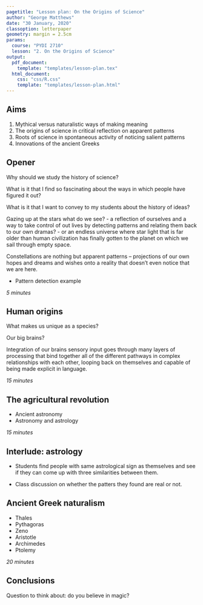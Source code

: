 ```yaml
---
pagetitle: "Lesson plan: On the Origins of Science"
author: "George Matthews"
date: "30 January, 2020"
classoption: letterpaper
geometry: margin = 2.5cm
params:
  course: "PYDI 2710"
  lesson: "2. On the Origins of Science"
output: 
  pdf_document:
    template: "templates/lesson-plan.tex"
  html_document:
    css: "css/R.css"
    template: "templates/lesson-plan.html"
---
```


\thispagestyle{fancy}

## Aims

1. Mythical versus naturalistic ways of making meaning
2. The origins of science in critical reflection on apparent patterns
3. Roots of science in spontaneous activity of noticing salient patterns
4. Innovations of the ancient Greeks

## Opener

Why should we study the history of science?

What is it that I find so fascinating about the ways in which people have figured it out?

What is it that I want to convey to my students about the history of ideas?

Gazing up at the stars what do we see?
- a reflection of ourselves and a way to take control of out lives by detecting patterns and relating them back to our own dramas?
- or an endless universe where star light that is far older than human civilization has finally gotten to the planet on which we sail through empty space.

Constellations are nothing but apparent patterns -- projections of our own hopes and dreams and wishes onto a reality that doesn't even notice that we are here.

- Pattern detection example

*5 minutes*

## Human origins

What makes us unique as a species?

Our big brains?

Integration of our brains sensory input goes through many layers of processing that bind together all of the different pathways in complex relationships with each other, looping back on themselves and capable of being made explicit in language.

*15 minutes*

## The agricultural revolution

- Ancient astronomy
- Astronomy and astrology

*15 minutes*

## Interlude: astrology

- Students find people with same astrological sign as themselves and see if they can come up with three similarities between them.

- Class discussion on whether the patters they found are real or not.

## Ancient Greek naturalism

- Thales
- Pythagoras 
- Zeno
- Aristotle
- Archimedes
- Ptolemy

*20 minutes*


## Conclusions

Question to think about: do you believe in magic?
